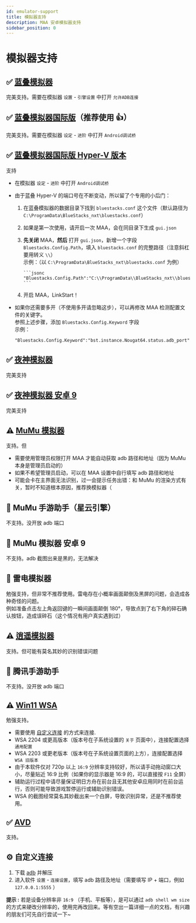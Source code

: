 ```yaml
---
id: emulator-support
title: 模拟器支持
description: MAA 安卓模拟器支持
sidebar_position: 0
---
```


# 模拟器支持

## ✅ [蓝叠模拟器](https://www.bluestacks.cn/)

完美支持。需要在模拟器 `设置` - `引擎设置` 中打开 `允许ADB连接`

## ✅ [蓝叠模拟器国际版](https://www.bluestacks.com/tw/index.html)（推荐使用 👍）

完美支持。需要在模拟器 `设定` - `进阶` 中打开 `Android调试桥`

## ✅ [蓝叠模拟器国际版 Hyper-V 版本](https://support.bluestacks.com/hc/zh-tw/articles/4415238471053-BlueStacks-5-%E6%94%AF%E6%8F%B4-Hyper-V-%E7%9A%84-Windows-10-%E5%92%8C-11-%E4%B8%8A%E7%9A%84%E9%9B%BB%E8%85%A6%E8%A6%8F%E6%A0%BC%E9%9C%80%E6%B1%82)

支持

- 在模拟器 `设定` - `进阶` 中打开 `Android调试桥`
- 由于蓝叠 Hyper-V 的端口号在不断变动，所以留了个专用的小后门：

  1.  在蓝叠模拟器的数据目录下找到 `bluestacks.conf` 这个文件（默认路径为 `C:\ProgramData\BlueStacks_nxt\bluestacks.conf`）
  2.  如果是第一次使用，请开启一次 MAA，会在同目录下生成 `gui.json`
  3.  **先关闭** MAA，**然后** 打开 `gui.json`，新增一个字段 `Bluestacks.Config.Path`，填入 `bluestacks.conf` 的完整路径（注意斜杠要用转义 `\\`）  
      示例：（以 `C:\ProgramData\BlueStacks_nxt\bluestacks.conf` 为例）

          ```jsonc
          "Bluestacks.Config.Path":"C:\\ProgramData\\BlueStacks_nxt\\bluestacks.conf",
          ```

  4.  开启 MAA，LinkStart！

- 如果你还需要多开（不使用多开请忽略这步），可以再修改 MAA 检测配置文件的关键字。  
   参照上述步骤，添加 `Bluestacks.Config.Keyword` 字段  
   示例：

  ```jsonc
  "Bluestacks.Config.Keyword":"bst.instance.Nougat64.status.adb_port",
  ```

## ✅ [夜神模拟器](https://www.yeshen.com/)

完美支持

## ✅ [夜神模拟器 安卓 9](https://www.yeshen.com/)

完美支持

## ⚠️ [MuMu 模拟器](https://mumu.163.com/)

支持。但

- 需要使用管理员权限打开 MAA 才能自动获取 adb 路径和地址（因为 MuMu 本身是管理员启动的）
- 如果不希望管理员启动，可以在 MAA 设置中自行填写 adb 路径和地址
- 可能会卡在主界面无法识别，过一会提示任务出错：和 MuMu 的渲染方式有关，暂时不知道根本原因，推荐换模拟器（

## 🚫 MuMu 手游助手（星云引擎）

不支持。没开放 adb 端口

## 🚫 MuMu 模拟器 安卓 9

不支持。adb 截图出来是黑的，无法解决

## 🚫 雷电模拟器

勉强支持，但非常不推荐使用。雷电存在小概率画面颠倒及黑屏的问题，会造成各种奇怪的问题。  
例如准备点击左上角返回键的一瞬间画面颠倒 180°，导致点到了右下角的碎石确认按钮，造成误碎石（这个情况有用户真实遇到过）

## ⚠️ [逍遥模拟器](https://www.xyaz.cn/)

支持。但可能有莫名其妙的识别错误问题

## 🚫 腾讯手游助手

不支持。没开放 adb 端口

## ⚠️ [Win11 WSA](https://docs.microsoft.com/zh-cn/windows/android/wsa/)

勉强支持。

- 需要使用 [自定义连接](#自定义连接) 的方式来连接.
- WSA 2204 或更高版本（版本号在子系统设置的 `关于` 页面中），连接配置选择 `通用配置`
- WSA 2203 或更老版本（版本号在子系统设置页面的上方），连接配置选择 `WSA 旧版本`
- 由于本软件仅对 720p 以上 `16:9` 分辨率支持较好，所以请手动拖动窗口大小，尽量贴近 16:9 比例（如果你的显示器是 16:9 的，可以直接按 `F11` 全屏）
- 辅助运行过程中请尽量保证明日方舟在前台且无其他安卓应用同时在前台运行，否则可能导致游戏暂停运行或辅助识别错误。
- WSA 的截图经常莫名其妙截出来一个白屏，导致识别异常，还是不推荐使用。

## ✅ [AVD](https://developer.android.com/studio/run/managing-avds)

支持。

## ⚙️ 自定义连接

1. 下载 [adb](https://dl.google.com/android/repository/platform-tools-latest-windows.zip) 并解压
2. 进入软件 `设置` - `连接设置`，填写 adb 路径及地址（需要填写 IP + 端口，例如 `127.0.0.1:5555` ）

**提示 :** 若是设备分辨率非 `16:9` （手机、平板等），是可以通过 `adb shell wm size` 的方式来硬改分辨率的，使用完再改回来。等有空出一篇详细一点的文档，有兴趣的朋友们可先自行尝试一下~
